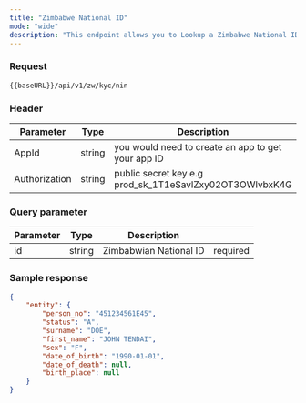 ```yaml
---
title: "Zimbabwe National ID"
mode: "wide"
description: "This endpoint allows you to Lookup a Zimbabwe National ID."
---
```


### Request

```text [GET]
{{baseURL}}/api/v1/zw/kyc/nin
```

### Header

| Parameter | Type | Description |
| --- | --- | --- |
| AppId | string | you would need to create an app to get your app ID |
| Authorization | string | public secret key e.g prod\_sk\_1T1eSavlZxy02OT3OWlvbxK4G |

### Query parameter

| Parameter | Type | Description |  |
| --- | --- | --- | --- |
| id  | string | Zimbabwian National ID | required |

### Sample response

```json Response
{
    "entity": {
        "person_no": "451234561E45",
        "status": "A",
        "surname": "DOE",
        "first_name": "JOHN TENDAI",
        "sex": "F",
        "date_of_birth": "1990-01-01",
        "date_of_death": null,
        "birth_place": null
    }
}
```
